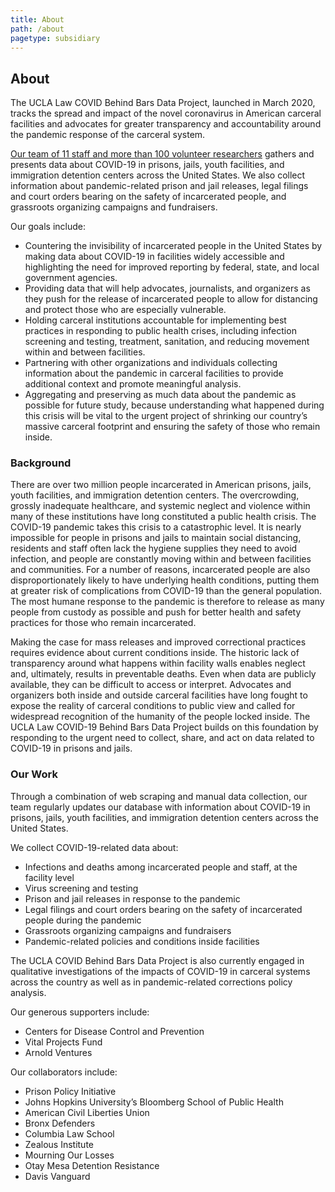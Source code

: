 ```yaml
---
title: About
path: /about
pagetype: subsidiary
---
```

## About

The UCLA Law COVID Behind Bars Data Project, launched in March 2020, tracks the spread and impact of the novel coronavirus in American carceral facilities and advocates for greater transparency and accountability around the pandemic response of the carceral system.

[Our team of 11 staff and more than 100 volunteer researchers](/project-team) gathers and presents data about COVID-19 in prisons, jails, youth facilities, and immigration detention centers across the United States. We also collect information about pandemic-related prison and jail releases, legal filings and court orders bearing on the safety of incarcerated people, and grassroots organizing campaigns and fundraisers.

Our goals include:

* Countering the invisibility of incarcerated people in the United States by making data about COVID-19 in facilities widely accessible and highlighting the need for improved reporting by federal, state, and local government agencies.
* Providing data that will help advocates, journalists, and organizers as they push for the release of incarcerated people to allow for distancing and protect those who are especially vulnerable.
* Holding carceral institutions accountable for implementing best practices in responding to public health crises, including infection screening and testing, treatment, sanitation, and reducing movement within and between facilities.
* Partnering with other organizations and individuals collecting information about the pandemic in carceral facilities to provide additional context and promote meaningful analysis.
* Aggregating and preserving as much data about the pandemic as possible for future study, because understanding what happened during this crisis will be vital to the urgent project of shrinking our country’s massive carceral footprint and ensuring the safety of those who remain inside.

### Background

There are over two million people incarcerated in American prisons, jails, youth facilities, and immigration detention centers. The overcrowding, grossly inadequate healthcare, and systemic neglect and violence within many of these institutions have long constituted a public health crisis. The COVID-19 pandemic takes this crisis to a catastrophic level. It is nearly impossible for people in prisons and jails to maintain social distancing, residents and staff often lack the hygiene supplies they need to avoid infection, and people are constantly moving within and between facilities and communities. For a number of reasons, incarcerated people are also disproportionately likely to have underlying health conditions, putting them at greater risk of complications from COVID-19 than the general population. The most humane response to the pandemic is therefore to release as many people from custody as possible and push for better health and safety practices for those who remain incarcerated.

Making the case for mass releases and improved correctional practices requires evidence about current conditions inside. The historic lack of transparency around what happens within facility walls enables neglect and, ultimately, results in preventable deaths. Even when data are publicly available, they can be difficult to access or interpret. Advocates and organizers both inside and outside carceral facilities have long fought to expose the reality of carceral conditions to public view and called for widespread recognition of the humanity of the people locked inside. The UCLA Law COVID-19 Behind Bars Data Project builds on this foundation by responding to the urgent need to collect, share, and act on data related to COVID-19 in prisons and jails. 

### Our Work

Through a combination of web scraping and manual data collection, our team regularly updates our database with information about COVID-19 in prisons, jails, youth facilities, and immigration detention centers across the United States.  

We collect COVID-19-related data about:

* Infections and deaths among incarcerated people and staff, at the facility level
* Virus screening and testing
* Prison and jail releases in response to the pandemic
* Legal filings and court orders bearing on the safety of incarcerated people during the pandemic
* Grassroots organizing campaigns and fundraisers
* Pandemic-related policies and conditions inside facilities

The UCLA COVID Behind Bars Data Project is also currently engaged in qualitative investigations of the impacts of COVID-19 in carceral systems across the country as well as in pandemic-related corrections policy analysis. 

Our generous supporters include:

* Centers for Disease Control and Prevention
* Vital Projects Fund
* Arnold Ventures

Our collaborators include:

* Prison Policy Initiative
* Johns Hopkins University’s Bloomberg School of Public Health
* American Civil Liberties Union
* Bronx Defenders 
* Columbia Law School
* Zealous Institute
* Mourning Our Losses
* Otay Mesa Detention Resistance
* Davis Vanguard

&nbsp;\
&nbsp;